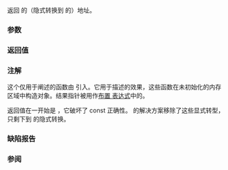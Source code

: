 {{title|''voidify''}}
{{cpp/memory/navbar}}
{{ddcla|constexpr=c++17&lt;!-- std::addressof 从 C++17 才有 constexpr --&gt;|expos=yes|
template&lt; class T &gt;
void* voidify( T&amp; obj ) noexcept;
}}

返回 {{c|obj}} 的（隐式转换到 {{c/core|void*}} 的）地址。

===参数===
{{par begin}}
{{par|obj|要取地址的对象}}
{{par end}}

===返回值===
{{rev begin}}
{{rev|until=c++11|
{{c|&amp;obj}}
}}
{{rev|since=c++11|
{{c|std::addressof(obj)}}
}}
{{rev end}}

===注解===
这个仅用于阐述的函数由 {{stddoc|P0896R4}} 引入。它用于描述{{ls|cpp/memory#未初始化内存算法}}的效果，这些函数在未初始化的内存区域中构造对象。结果指针被用作[[cpp/language/new#布置 new|布置 {{c/core|new}} 表达式]]中的{{spar sep|布置参数}}。

返回值在一开始是 {{c|const_cast&lt;void*&gt;(static_cast&lt;const volatile void*&gt;(std::addressof(obj)))}}，它破坏了 const 正确性。{{lwg|3870}} 的解决方案移除了这些显式转型，只剩下到 {{c/core|void*}} 的隐式转换。

===缺陷报告===
{{dr list begin}}
{{dr list item|wg=lwg|dr=3870|std=C++20|before=显式转换破坏了 const 正确性|after=移除这些转换}}
{{dr list end}}

===参阅===
{{dsc begin}}
{{dsc inc|cpp/memory/dsc uninitialized_copy}}
{{dsc inc|cpp/memory/ranges/dsc uninitialized_copy}}
{{dsc inc|cpp/memory/dsc uninitialized_fill}}
{{dsc inc|cpp/memory/ranges/dsc uninitialized_fill}}
{{dsc inc|cpp/memory/dsc uninitialized_move}}
{{dsc inc|cpp/memory/ranges/dsc uninitialized_move}}
{{dsc inc|cpp/memory/dsc uninitialized_default_construct}}
{{dsc inc|cpp/memory/ranges/dsc uninitialized_default_construct}}
{{dsc inc|cpp/memory/dsc uninitialized_value_construct}}
{{dsc inc|cpp/memory/ranges/dsc uninitialized_value_construct}}
{{dsc inc|cpp/memory/dsc construct_at}}
{{dsc inc|cpp/memory/ranges/dsc construct_at}}
{{dsc end}}

{{langlinks|ar|de|en|es|fr|it|ja|pt|ru}}